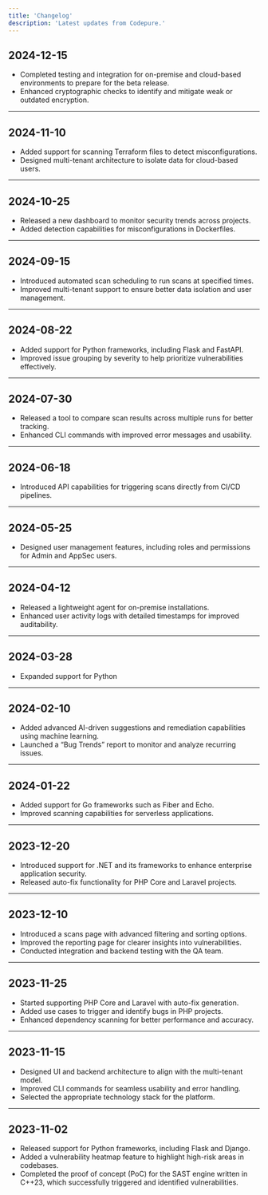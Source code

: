 ```yaml
---
title: 'Changelog'
description: 'Latest updates from Codepure.'
---
```


## 2024-12-15  

* Completed testing and integration for on-premise and cloud-based environments to prepare for the beta release.  
* Enhanced cryptographic checks to identify and mitigate weak or outdated encryption.  

***

## 2024-11-10  

* Added support for scanning Terraform files to detect misconfigurations.  
* Designed multi-tenant architecture to isolate data for cloud-based users.  

***

## 2024-10-25  

* Released a new dashboard to monitor security trends across projects.  
* Added detection capabilities for misconfigurations in Dockerfiles.  

***

## 2024-09-15  

* Introduced automated scan scheduling to run scans at specified times.  
* Improved multi-tenant support to ensure better data isolation and user management.  

***

## 2024-08-22  

* Added support for Python frameworks, including Flask and FastAPI.  
* Improved issue grouping by severity to help prioritize vulnerabilities effectively.  

***

## 2024-07-30  

* Released a tool to compare scan results across multiple runs for better tracking.  
* Enhanced CLI commands with improved error messages and usability.  

***

## 2024-06-18  

* Introduced API capabilities for triggering scans directly from CI/CD pipelines.  

***

## 2024-05-25  

* Designed user management features, including roles and permissions for Admin and AppSec users.  

***

## 2024-04-12  

* Released a lightweight agent for on-premise installations.  
* Enhanced user activity logs with detailed timestamps for improved auditability.  

***

## 2024-03-28  

* Expanded support for Python
***

## 2024-02-10  

* Added advanced AI-driven suggestions and remediation capabilities using machine learning.  
* Launched a “Bug Trends” report to monitor and analyze recurring issues.  

***

## 2024-01-22  

* Added support for Go frameworks such as Fiber and Echo.  
* Improved scanning capabilities for serverless applications.  

***

## 2023-12-20  

* Introduced support for .NET and its frameworks to enhance enterprise application security.  
* Released auto-fix functionality for PHP Core and Laravel projects.  

***

## 2023-12-10  

* Introduced a scans page with advanced filtering and sorting options.  
* Improved the reporting page for clearer insights into vulnerabilities.  
* Conducted integration and backend testing with the QA team.  

***

## 2023-11-25  

* Started supporting PHP Core and Laravel with auto-fix generation.  
* Added use cases to trigger and identify bugs in PHP projects.  
* Enhanced dependency scanning for better performance and accuracy.  

***

## 2023-11-15  

* Designed UI and backend architecture to align with the multi-tenant model.  
* Improved CLI commands for seamless usability and error handling.  
* Selected the appropriate technology stack for the platform.  

***

## 2023-11-02  

* Released support for Python frameworks, including Flask and Django.  
* Added a vulnerability heatmap feature to highlight high-risk areas in codebases.  
* Completed the proof of concept (PoC) for the SAST engine written in C++23, which successfully triggered and identified vulnerabilities.  

